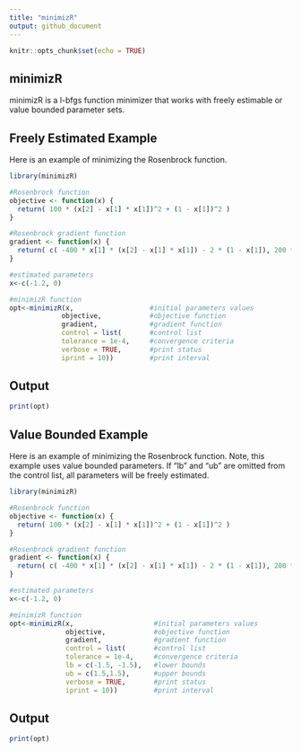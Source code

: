 ```yaml
---
title: "minimizR"
output: github_document
---
```


```r
knitr::opts_chunk$set(echo = TRUE)
```

## minimizR

minimizR is a l-bfgs function minimizer that works with freely estimable or value bounded parameter sets. 

## Freely Estimated Example

Here is an example of minimizing the Rosenbrock function.

```r
library(minimizR)

#Rosenbrock function
objective <- function(x) {
  return( 100 * (x[2] - x[1] * x[1])^2 + (1 - x[1])^2 )
}

#Rosenbrock gradient function
gradient <- function(x) {
  return( c( -400 * x[1] * (x[2] - x[1] * x[1]) - 2 * (1 - x[1]), 200 * (x[2] - x[1] * x[1]) ) )
}

#estimated parameters
x<-c(-1.2, 0)

#minimizR function
opt<-minimizR(x,                   #initial parameters values
             objective,            #objective function
             gradient,             #gradient function
             control = list(       #control list
             tolerance = 1e-4,     #convergence criteria
             verbose = TRUE,       #print status
             iprint = 10))         #print interval

```

## Output
```r
print(opt)
```

## Value Bounded Example

Here is an example of minimizing the Rosenbrock function. Note, this example uses value bounded parameters. If "lb" and "ub" are omitted from the control list, all parameters will be freely estimated.  

```r
library(minimizR)

#Rosenbrock function
objective <- function(x) {
  return( 100 * (x[2] - x[1] * x[1])^2 + (1 - x[1])^2 )
}

#Rosenbrock gradient function
gradient <- function(x) {
  return( c( -400 * x[1] * (x[2] - x[1] * x[1]) - 2 * (1 - x[1]), 200 * (x[2] - x[1] * x[1]) ) )
}

#estimated parameters
x<-c(-1.2, 0)

#minimizR function
opt<-minimizR(x,                    #initial parameters values
              objective,            #objective function
              gradient,             #gradient function
              control = list(       #control list
              tolerance = 1e-4,     #convergence criteria
              lb = c(-1.5, -1.5),   #lower bounds
              ub = c(1.5,1.5),      #upper bounds
              verbose = TRUE,       #print status
              iprint = 10))         #print interval

```

## Output
```r
print(opt)
```


